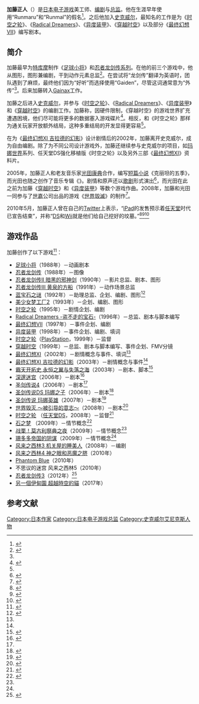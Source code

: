 
{{NoteTA
| G1=Games
| G2=Square Enix
}}
{{Japanese|japanese=加藤 正人|kana=かとう まさと|romaji=Katō Masato}}

'''加藤正人'''（{{bd|1963年|3月28日}}）是[[日本|日本]][[电子游戏|电子游戏]]美工师、[[编剧|编剧]]与[[电子游戏总监|总监]]。他在生涯早年使用“Runmaru”和“Runmal”的假名<ref>{{cite web |url=http://www.1up.com/do/blogEntry?bId=9008133 |archiveurl=https://www.webcitation.org/5x0etnLIt?url=http://www.1up.com/do/blogEntry?bId=9008133 |title=The Chrono Trigger - Ninja Gaiden Connection |last=Parish |first=Jeremy |date=2009-10-28 |work=[[1UP.com|1UP.com]] |publisher=[[UGO_Entertainment,_Inc.|UGO Entertainment, Inc.]] |archivedate=2011-03-07 |accessdate=2011-03-07 |deadurl=yes }}</ref>。之后他加入[[史克威尔|史克威尔]]，最知名的工作是为《[[时空之轮|时空之轮]]》、《[[Radical_Dreamers|Radical Dreamers]]》、《[[异度装甲|异度装甲]]》、《[[穿越时空|穿越时空]]》以及部分《[[最终幻想VII|最终幻想VII]]》编写剧本。

== 简介 ==
加藤最早为[[特库摩|特库摩]]制作《[[足球小将_(FC游戏机)|足球小将]]》和[[忍者龙剑传系列|忍者龙剑传系列]]。在他的前三个游戏中，他从图形，图形兼编剧，干到动作元素总监<ref name="hard">{{cite web|url=http://www.hardcoregaming101.net/ninjagaiden/ninjagaiden9.htm|title=Interview with Masato Kato|date=|accessdate=2013-03-01|author=|publisher=Hardcore Gaming 101|archive-date=2018-03-22|archive-url=https://web.archive.org/web/20180322121015/http://www.hardcoregaming101.net/ninjagaiden/ninjagaiden9.htm|dead-url=no}}</ref>。在尝试将“龙剑传”翻译为英语时，团队遇到了麻烦，最终他们因为“好听”而选择使用“Gaiden”，尽管这词通常意为“外传”<ref name="hard" />。后来加藤转入[[Gainax|Gainax]]工作。

加藤之后进入[[史克威尔|史克威尔]]，并参与《[[时空之轮|时空之轮]]》、《[[Radical_Dreamers|Radical Dreamers]]》、《[[异度装甲|异度装甲]]》和《[[穿越时空|穿越时空]]》的编剧工作。加藤称，因硬件限制，《穿越时空》的游戏世界扩充遭遇困境，他们尽可能将更多的数据塞入游戏碟片<ref name="cram">{{cite web|url=http://www.chronocompendium.com/Term/GamePro_Interview.html|title=Interview with Masato Kato|date=|accessdate=2013-03-01|author=|publisher=[[GamePro|GamePro]]|archive-date=2012-04-26|archive-url=https://www.webcitation.org/67CihBHJ8?url=http://www.chronocompendium.com/Term/GamePro_Interview.html|dead-url=no}}</ref>。相反，和《时空之轮》那样为通关玩家开放额外结局，这种多重结局的开发显得更容易<ref name="cram" />。

在为《[[最终幻想XI_吉拉德的幻影|最终幻想XI 吉拉德的幻影]]》设计剧情后的2002年，加藤离开史克威尔，成为自由编剧。除了为不同公司设计游戏外，加藤还继续参与史克威尔的项目，如[[玛娜世界|玛娜世界]]系列、任天堂DS强化移植版《时空之轮》以及另外三部《[[最终幻想XI|最终幻想XI]]》资料片。

2005年，加藤正人和老友音乐家[[光田康典|光田康典]]合作，编写[[短篇小说|短篇小说]]《克丽坦的五季》，而光田也随之创作了音乐专辑《{{tsl|en|Kirite|kiЯitɘ|克丽坦}}》。剧情和原声还以[[歌剧|歌剧]]形式演出<ref>{{cite web |url=http://www.procyon-studio.com/kirite/kirite_and_endless.html |title=Five Seasons of kiЯitɘ |accessdate=2007-02-16 |author=Procyon Studio staff |publisher=[http://www.procyon-studio.com/ Our Millennial Fair] |language=ja |deadurl=yes |archiveurl=https://www.webcitation.org/678Z9q0mM?url=http://www.procyon-studio.com/kirite/kirite_and_endless.html |archivedate=2012-04-23 }}</ref>，而光田在此之前为加藤《[[穿越时空|穿越时空]]》和《[[异度装甲|异度装甲]]》等数个游戏作曲。2008年，加藤和光田一同参与了[[世嘉|世嘉]]公司出品的游戏《[[世界毀滅|世界毀滅]]》的制作<ref>{{cite web|title=光田康典操刀！《世界毁灭》特典原声公布|url=http://www.cnetnews.com.cn/2008/0708/969847.shtml|publisher=CNETNews.com.cn|accessdate=2013-12-10|language=zh-cn|archive-url=https://web.archive.org/web/20131212110425/http://www.cnetnews.com.cn/2008/0708/969847.shtml|archive-date=2013-12-12|dead-url=yes}}</ref>。

2010年5月，加藤正人曾在自己的[[Twitter|Twitter]]上表示，“[[iPad|iPad]]的发售预示着[[任天堂|任天堂]]时代已宣告结束”，并称“[[任天堂DS|DS]]和[[Wii|Wii]]就是他们给自己挖好的坟墓。”<ref>{{cite news|url=http://games.sina.com.cn/t/n/2010-06-02/1138404851.shtml|title=加藤正人：iPad上市意味着任天堂时代终结|publisher=新浪游戏|date=2010年6月2日|accessdate=2013-12-12|language=zh-cn|archive-date=2010-06-16|archive-url=https://web.archive.org/web/20100616120759/http://games.sina.com.cn/t/n/2010-06-02/1138404851.shtml|dead-url=no}}</ref><ref>{{cite news|url=http://digi.163.com/10/0602/10/685S1DQI001624J7.html|title=偏执游戏从业者称任天堂正在自掘坟墓|publisher=网易数码|work=兔友网|date=2010-06-02|accessdate=2013-12-12|language=zh-cn|archive-url=https://web.archive.org/web/20190126094216/http://digi.163.com/10/0602/10/685S1DQI001624J7.html|archive-date=2019-01-26|dead-url=yes}}</ref><ref>{{cite news|url=http://tjgame.enorth.com.cn/system/2010/06/02/004737736.shtml|title=《FF7》创作者加藤正人说老任时代要结束|publisher=北方网|date=2010-06-02|accessdate=2013-12-12|language=zh-cn|deadurl=yes|archiveurl=https://web.archive.org/web/20160304080226/http://tjgame.enorth.com.cn/system/2010/06/02/004737736.shtml|archivedate=2016-03-04}}</ref>

== 游戏作品 ==

加藤创作了以下游戏<ref name="works">{{cite web |url=http://mitsuda.cocoebiz.com/friends/kato.html |title=This month's friend… Masato Kato |accessdate=2008-11-22 |author=Procyon Studio staff |publisher=Procyon Studio |date=November 1999 |deadurl=yes |archiveurl=https://web.archive.org/web/20110724162937/http://mitsuda.cocoebiz.com/friends/kato.html |archivedate=2011-07-24 }}</ref>：

* [[足球小将_(FC游戏机)|足球小将]]（1988年）－动画剧本
* [[忍者龙剑传_(FC游戏机)|忍者龙剑传]]（1988年）－图像
* [[忍者龙剑传II_暗黑的邪神剑|忍者龙剑传II 暗黑的邪神剑]]（1990年）－影片总监、剧本、图形
* [[忍者龙剑传III_黄泉的方船|忍者龙剑传III 黄泉的方船]]（1991年）－动作场景总监
* [[蓝宝石之谜_(游戏)|蓝宝石之谜]]（1992年）－助理总监、企划、编剧、图形<ref>{{cite web |url=http://www.oct-net.ne.jp/~bgr/gsl/pc98/fushiginouminonadia/nadia.html |title=不思議の海のナディア |accessdate=2008-11-22 |publisher=Game Staff List |language=ja |deadurl=yes |archiveurl=https://web.archive.org/web/20120212200857/http://www.oct-net.ne.jp/~bgr/gsl/pc98/fushiginouminonadia/nadia.html |archivedate=2012-02-12 }}</ref>
* [[美少女梦工厂2|美少女梦工厂2]]（1993年）－企划、编剧、图形
* [[时空之轮|时空之轮]]（1995年）－剧情企划、编剧
* [[Radical_Dreamers_-盗不走的宝石-|Radical Dreamers -盗不走的宝石-]]（1996年）－总监、剧本与脚本编写
* [[最终幻想VII|最终幻想VII]]（1997年）－事件企划、编剧
* [[异度装甲|异度装甲]]（1998年）－事件企划、编剧、填词
* [[时空之轮#PlayStation版|时空之轮]]（[[PlayStation|PlayStation]]，1999年）－监督
* [[穿越时空|穿越时空]]（1999年）－总监、剧本与脚本编写、事件企划、FMV分镜
* [[最终幻想XI|最终幻想XI]]（2002年）－剧情概念与事件、填词<ref name="ffxinovelettes" />
* [[最终幻想XI_吉拉德的幻影|最终幻想XI 吉拉德的幻影]]（2003年）－剧情概念与事件<ref name="ffxinovelettes" />
* [[霸天开拓史_永恒之翼与失落之海|霸天开拓史 永恒之翼与失落之海]]（2003年）－剧本、脚本<ref>{{cite web |url=http://www.1up.com/previews/baten-kaitos |title=Baten Kaitos Preview |accessdate=2004-10-11 |last=Smith |first=David |date=2008-11-22 |work=[[1UP.com|1UP.com]] |publisher=[[UGO_Entertainment,_Inc.|UGO Entertainment, Inc.]] |deadurl=yes |archiveurl=https://web.archive.org/web/20110523072401/http://www.1up.com/previews/baten-kaitos |archivedate=2011-05-23 }}</ref>
* [[深邃迷宫|深邃迷宫]]（2006年）－剧本<ref name="deepmana">{{cite web |url=http://www.rpgfan.com/reviews/deeplabyrinth/ |title=Deep Labyrinth |accessdate=2008-11-22 |last=McCarroll |first=John |date=2006-08-16 |publisher=RPGFan |archive-date=2012-04-23 |archive-url=https://www.webcitation.org/678ZCVaPh?url=http://www.rpgfan.com/reviews/deeplabyrinth/ |dead-url=no }}</ref>
* [[圣剑传说4|圣剑传说4]]（2006年）－剧本<ref name="deepmana" />
* [[圣剑传说DS_玛娜之子|圣剑传说DS 玛娜之子]]（2006年）－剧本<ref>{{cite web |url=http://www.rpgamer.com/news/Q4-2005/100305a.html |title=Children of Mana's Development Team Announced |accessdate=2007-02-16 |last=Boulette |first=Bryan |date=2008-11-22 |publisher=[[RPGamer|RPGamer]] |deadurl=yes |archiveurl=https://web.archive.org/web/20070930023951/http://www.rpgamer.com/news/Q4-2005/100305a.html |archivedate=2007-09-30 }}</ref>
* [[圣剑传说_玛娜英雄|圣剑传说 玛娜英雄]]（2007年）－剧本<ref>{{cite web |url=http://www.rpgamer.com/news/Q3-2006/091306a.html |title=Square Enix Unveils Final Fantasy XII Sequel, Three More Games |accessdate=2008-11-22 |last=Boulette |first=Bryan |date=2006-09-13 |publisher=[[RPGamer|RPGamer]] |deadurl=yes |archiveurl=https://web.archive.org/web/20070930030533/http://www.rpgamer.com/news/Q3-2006/091306a.html |archivedate=2007-09-30 }}</ref>
* [[世界毁灭_～被引导的意志～|世界毁灭 ～被引导的意志～]]（2008年）－剧本<ref>{{cite web |url=http://www.rpgfan.com/news/2008/1149.html |title=Sega Announces Original DS RPG |accessdate=2008-04-23 |publisher=RPGFan |last=Winkler |first=Chris |date=2008-04-23 |archive-date=2012-04-23 |archive-url=https://www.webcitation.org/678ZDs5PX?url=http://www.rpgfan.com/news/2008/1149.html |dead-url=no }}</ref>
* [[时空之轮|时空之轮]] （[[任天堂DS|任天堂DS]]，2008年）－监督<ref>{{cite web |url=http://www.siliconera.com/2008/10/07/a-clearer-look-at-chrono-trigger-ds-additions/ |title=A Clearer Look At Chrono Trigger DS' Additions |accessdate=2008-10-07 |publisher=Siliconera |author=Spencer |date=2008-10-07 |archive-date=2012-04-23 |archive-url=https://www.webcitation.org/678ZEPHDQ?url=http://www.siliconera.com/2008/10/07/a-clearer-look-at-chrono-trigger-ds-additions/ |dead-url=no }}</ref>
* [[最终幻想XI|石之梦]]<!-- 石の見る夢 -->（2009年）－情节概念<ref name="ffxinovelettes">{{cite web |url=http://blog.square-enix.com/ff11/2008/11/the_adventure_continues_with_t.html |title=The Adventure Continues With Three All-New Final Fantasy XI Expansion Chapters! |accessdate=2008-11-22 |date=2008-11-22 |publisher=Square Enix |deadurl=yes |archiveurl=https://web.archive.org/web/20090106013829/http://blog.square-enix.com/ff11/2008/11/the_adventure_continues_with_t.html |archivedate=2009-01-06 }}</ref>
* [[最终幻想XI|战栗！莫古利祭典之夜]]（2009年）－情节概念<ref name="ffxinovelettes" />
* [[最终幻想XI|珊多多帝国的阴谋]]（2009年）－情节概念<ref name="ffxinovelettes" />
* [[风来之西林3_机关屋的睡美人|风来之西林3 机关屋的睡美人]]（2008年）－编剧
* [[风来之西林4_神之眼和恶魔之脐|风来之西林4 神之眼和恶魔之脐]]（2010年）
* [[Phantom_Blue_(游戏)|Phantom Blue]]（2010年）
* 不思议的迷宫 风来之西林5（2010年）
* [[忍者龙剑传3|忍者龙剑传3]]（2012年）<ref>{{cite web |url=http://www.g4tv.com/thefeed/blog/post/716536/team-ninjas-yosuke-hayashi-talks-ninja-gaiden-3 |title=Team Ninja's Yosuke Hayashi Talks Ninja Gaiden 3 |accessdate=2013-03-01 |first=Heidi |last=Kemps |date=2011-09-21 |publisher=[[G4TV|G4TV]] |archive-date=2012-04-23 |archive-url=https://www.webcitation.org/678ZFYcuM?url=http://www.g4tv.com/thefeed/blog/post/716536/team-ninjas-yosuke-hayashi-talks-ninja-gaiden-3 |dead-url=no }}</ref>
* [[另一個伊甸園_超越時空的貓|另一個伊甸園 超越時空的貓]]（2017年）

== 参考文献 ==
{{reflist|20em}}

{{Authority control}}
{{DEFAULTSORT:Kato Masato}}
[[Category:日本作家|Category:日本作家]]
[[Category:日本电子游戏总监|Category:日本电子游戏总监]]
[[Category:史克威尔艾尼克斯人物|Category:史克威尔艾尼克斯人物]]